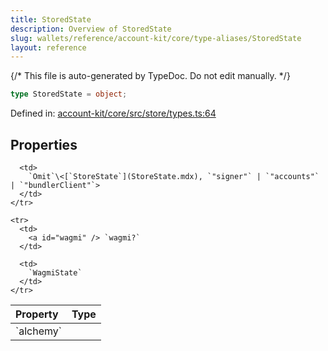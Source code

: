```yaml
---
title: StoredState
description: Overview of StoredState
slug: wallets/reference/account-kit/core/type-aliases/StoredState
layout: reference
---
```


{/* This file is auto-generated by TypeDoc. Do not edit manually. */}

```ts
type StoredState = object;
```

Defined in: [account-kit/core/src/store/types.ts:64](https://github.com/alchemyplatform/aa-sdk/blob/0cc60e9f694c242d91befdaa2f26cdec3ee389c5/account-kit/core/src/store/types.ts#L64)

## Properties

<table>
  <thead>
    <tr>
      <th align="left">Property</th>
      <th align="left">Type</th>
    </tr>
  </thead>

  <tbody>
    <tr>
      <td>
        <a id="alchemy" /> `alchemy`
      </td>

      <td>
        `Omit`\<[`StoreState`](StoreState.mdx), `"signer"` | `"accounts"` | `"bundlerClient"`>
      </td>
    </tr>

    <tr>
      <td>
        <a id="wagmi" /> `wagmi?`
      </td>

      <td>
        `WagmiState`
      </td>
    </tr>

  </tbody>
</table>
